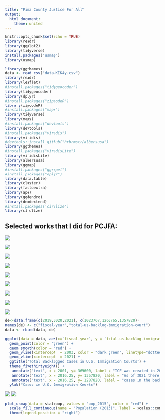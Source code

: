 ```yaml
---
title: "Pima County Justice For All"
output: 
  html_document:
    theme: united
---
```


```r
knitr::opts_chunk$set(echo = TRUE)
library(readr)
library(ggplot2)
library(tidyverse)
install.packages("usmap")
library(usmap)

library(ggthemes)
data <- read_csv("data-KIK4y.csv")
library(readr)
library(leaflet)
#install.packages("tidygeocoder")
library(tidygeocoder)
library(dplyr)
#install.packages("zipcodeR")
library(zipcodeR)
#install.packages("maps")
library(tidyverse)
library(maps)
#install.packages("devtools")
library(devtools)
#install.packages("viridis")
library(viridis)
#devtools::install_github("hrbrmstr/albersusa")
library(ggthemes)
#install.packages("viridisLite")
library(viridisLite)
library(albersusa)
library(ggmap)
#install.packages("ggrepel")
#install.packages("dplyr")
library(data.table)
library(cluster)
library(factoextra)
library(ape)
library(ggdendro)
library(dendextend)
#install.packages('circlize') 
library(circlize) 
```
 
## Selected works that I did for PCJFA:


![](Sheet 42.png)

![](Sheet 44.png)

![](Sheet 35.png)

![](updated.png)

![](Sheet 6.png)

![](Sheet 17.png)

![](Sheet 3.png)


![](infographic.png)

![](4.png)


```r

de<-data.frame(c(2019,2020,2021), c(1023767,1262765,1357820))
names(de) <- c("fiscal-year","total-us-backlog-immigration-court")
data <- rbind(data, de)

ggplot(data = data, aes(x=`fiscal-year`, y = `total-us-backlog-immigration-court`)) +
  geom_point(color = "green") +
  geom_smooth(color = "red") +
  geom_vline(xintercept  = 2003, color = "dark green", linetype="dotted") +
  geom_vline(xintercept  = 2021) +
  ggtitle("Total Backlogged Cases in U.S. Immigration Courts") +
  theme_fivethirtyeight() +
   annotate("text", x = 2001, y= 369600, label = "ICE was created in 2003", color = "blue") +
   annotate("text", x = 2016.25, y= 1357820, label = "As of 2021 there were 1.36 M", color = "blue") +
   annotate("text", x = 2016.25, y= 1287820, label = "cases in the backlog", color = "blue") +
  ylab("Cases in U.S. Immigration Courts")
```


![](AM.png)
![](info_demo.png)
```r
plot_usmap(data = statepop, values = "pop_2015", color = "red") + 
  scale_fill_continuous(name = "Population (2015)", label = scales::comma) + 
  theme(legend.position = "right")
```